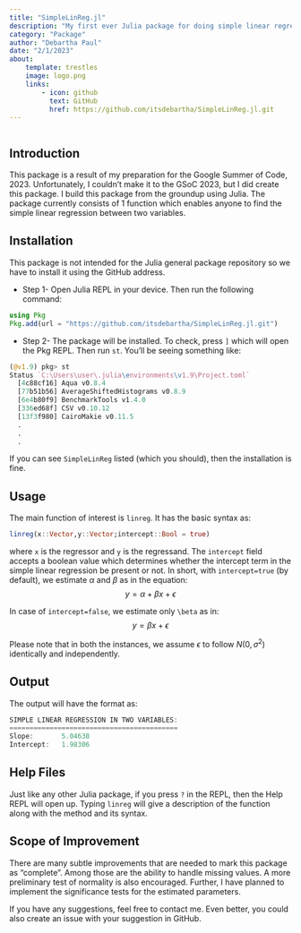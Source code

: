 ---
title: "SimpleLinReg.jl"
description: "My first ever Julia package for doing simple linear regression in two variables."
category: "Package"
author: "Debartha Paul"
date: "2/1/2023"
about:
    template: trestles
    image: logo.png
    links:
        - icon: github
          text: GitHub
          href: https://github.com/itsdebartha/SimpleLinReg.jl.git
---
<img src="logo.png" width=0 height=0>

##  Introduction
This package is a result of my preparation for the Google Summer of Code, 2023. Unfortunately, I couldn't make it to the GSoC 2023, but I did create this package. I build this package from the groundup using Julia. The package currently consists of 1 function which enables anyone to find the simple linear regression between two variables.

##  Installation
This package is not intended for the Julia general package repository so we have to install it using the GitHub address.

- Step 1- Open Julia REPL in your device. Then run the following command:
```julia
using Pkg
Pkg.add(url = "https://github.com/itsdebartha/SimpleLinReg.jl.git")
```
- Step 2- The package will be installed. To check, press `]` which will open the Pkg REPL. Then run `st`. You'll be seeing something like:
```julia
(@v1.9) pkg> st
Status `C:\Users\user\.julia\environments\v1.9\Project.toml`
  [4c88cf16] Aqua v0.8.4
  [77b51b56] AverageShiftedHistograms v0.8.9
  [6e4b80f9] BenchmarkTools v1.4.0
  [336ed68f] CSV v0.10.12
  [13f3f980] CairoMakie v0.11.5
  .
  .
  .
```
If you can see `SimpleLinReg` listed (which you should), then the installation is fine.

##  Usage
The main function of interest is `linreg`. It has the basic syntax as:
```julia
linreg(x::Vector,y::Vector;intercept::Bool = true)
```
where `x` is the regressor and `y` is the regressand. The `intercept` field accepts a boolean value which determines whether the intercept term in the simple linear regression be present or not. In short, with `intercept=true` (by default), we estimate $\alpha$ and $\beta$ as in the equation:
$$ y=\alpha + \beta x + \epsilon $$

In case of `intercept=false`, we estimate only `\beta` as in:
$$ y=\beta x + \epsilon $$

Please note that in both the instances, we assume $\epsilon$ to follow $N\left(0, \sigma^2\right)$ identically and independently.

##  Output
The output will have the format as:
```julia
SIMPLE LINEAR REGRESSION IN TWO VARIABLES:
==========================================
Slope:       5.04638
Intercept:   1.98306
```

##  Help Files
Just like any other Julia package, if you press `?` in the REPL, then the Help REPL will open up. Typing `linreg` will give a description of the function along with the method and its syntax.

##  Scope of Improvement
There are many subtle improvements that are needed to mark this package as "complete". Among those are the ability to handle missing values. A more preliminary test of normality is also encouraged. Further, I have planned to implement the significance tests for the estimated parameters.

If you have any suggestions, feel free to contact me. Even better, you could also create an issue with your suggestion in GitHub.